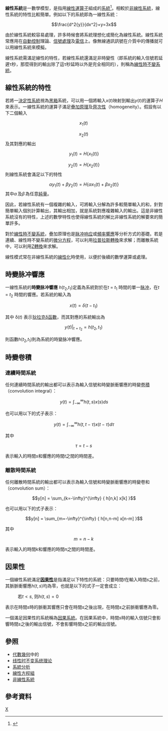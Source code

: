 '''線性系統'''是一數學模型，是指用[[線性運算子|線性運算子]]組成的[[系統|系統]]<ref>{{cite book zh |author=姜建国 |title=信号与系统分析基础  |chapter= |chapterformat= |location=北京 |publisher=清华大学出版社 |date=1994 |pages=19 |accessdate= |id= 9787302014157|doi = |url= |quote = }}</ref>。相較於[[非線性系統|非線性系統]]，線性系統的特性比較簡單。例如以下的系統即為一線性系統：
:<math>\frac{d^2{y}}{dx^2}+y=3x</math>

由於線性系統較容易處理，許多時候會將系統理想化或簡化為線性系統。線性系統常應用在[[自動控制|自動控制]]理論、[[信號處理|信號處理]]及[[電信|電信]]上。像無線通訊訊號在介質中的傳播就可以用線性系統來模擬。

線性系統需滿足線性的特性，若線性系統還滿足非時變性（即系統的輸入信號若延遲τ秒，那麼得到的輸出除了這τ秒延時以外是完全相同的），則稱為[[線性時不變系統|線性時不變系統]]。

== 線性系統的特性 ==

若將一[[決定性系統|決定性系統]]視為[[黑箱|黑箱]]系統，可以用一個將輸入<math>x(t)</math>映射到輸出<math>y(t)</math>的運算子<math>H</math>來表示。一線性系統的運算子滿足[[疊加原理|疊加原理]]及[[齊次性|齊次性]]（homogeneity）。假設有以下二個輸入

:<math>x_1(t) \,</math>
:<math>x_2(t) \,</math>
及其對應的輸出
:<math>y_1(t) = H \left \{ x_1(t) \right \} </math>
:<math>y_2(t) = H \left \{ x_2(t) \right \} </math>
則線性系統會滿足以下的特性
:<math>\alpha y_1(t) + \beta y_2(t) = H \left \{ \alpha x_1(t) + \beta x_2(t) \right \} </math>
其中<math>\alpha \,</math>及<math>\beta \,</math>為任意[[純量|純量]]。
<!-- Insert picture dipicting the superposition and scaling properties -->

因此，若線性系統有一個複雜的輸入，可將輸入分解為許多較簡單輸入的和，針對簡單輸入個別計算輸出，其輸出相加，就是系統對應複雜輸入的輸出。這是非線性系統沒有的特性，上述的數學特性也使得線性系統的解比非線性系統的解要來的簡單許多。

對於[[線性時不變系統|線性時不變系統]]，疊加原理也是[[脉冲响应|脉冲响应]]或[[頻率響應|頻率響應]]等分析方式的基礎。若是連續、線性時不變系統的[[微分方程|微分方程]]，可以利用[[拉普拉斯轉換|拉普拉斯轉換]]來求解；而離散系統中，可以利用[[Z轉換|Z轉換]]來求解。

線性模式常在非線性系統的[[線性化|線性化]]時使用，以便於後續的數學運算或處理。

== 時變脉冲響應 ==

一線性系統的'''時變脉冲響應''' ''h''(''t''<sub>2</sub>,''t''<sub>1</sub>)定義為系統對於在''t'' = ''t''<sub>1</sub> 時間的單一[[脉冲函数|脉冲]]，在''t'' = ''t''<sub>2</sub> 時間的響應。若系統的輸入為

:<math>x(t) = \delta(t-t_1) \,</math>

其中 δ(''t'') 表示[[狄拉克δ函數|狄拉克δ函數]]，而其對應的系統輸出為

:<math>y(t) |_{t=t_2} = h(t_2,t_1) \,</math>

則函數''h''(''t''<sub>2</sub>,''t''<sub>1</sub>)則為系統的時變脉冲響應。

== 時變卷積 ==

=== 連續時間系統 ===

任何連續時間系統的輸出都可以表示為輸入信號和時變脈衝響應的時變[[卷積|卷積]]（convolution integral）：

:<math> y(t) = \int_{-\infty}^{\infty}  h(t,s) x(s) ds </math>

也可以用以下的式子表示：

:<math> y(t) = \int_{-\infty}^{\infty}  h(t,t-\tau) x(t-\tau) d \tau </math>

其中

:<math> \tau = t - s \, </math>

表示輸入的時間''s''和響應的時間''t''之間的時間差。

=== 離散時間系統 ===

任何離散時間系統的輸出都可以表示為輸入信號和時變脈衝響應的時變卷和（convolution sum）：

:<math> y[n] = \sum_{k=-\infty}^{\infty} { h[n,k] x[k] } </math>

也可以用以下的式子表示：

:<math> y[n] = \sum_{m=-\infty}^{\infty} { h[n,n-m] x[n-m] } </math>

其中

:<math> m = n-k \, </math>

表示輸入的時間''k''和響應的時間''n''之間的時間差。

== 因果性 ==

一個線性系統滿足'''[[因果性|因果性]]'''是指滿足以下特性的系統：只要時間''t''在輸入時間''s''之前，其脈脈衝響應<math>h(t,s)</math>均為零，也就是以下的式子一定會成立：

:若<math> t<s </math>, 则<math>h(t,s)=0</math>

表示在時間''s''時的脈衝其響應只會在時間''s''之後出現，在時間''s''之前脈衝響應為零。

一個滿足因果性的系統稱為[[因果系統|因果系統]]。在因果系統中，時間''s''時的輸入信號只會影響時間''s''之後的輸出信號，不會影響時間''s''之前的輸出信號。

== 參照 ==
* [[代數幾何|代數幾何]]中的{{le|Linear system of divisors|Linear system of divisors}}
* [[线性时不变系统理论|线性时不变系统理论]]
* [[系統分析|系統分析]]
* [[線性方程組|線性方程組]]
* [[非線性系統|非線性系統]]

== 參考資料 ==
<references/>

[[Category:系統理論|X]]